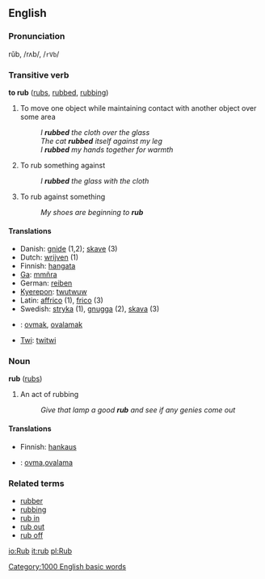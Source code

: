 ==English==
===Pronunciation===
rŭb, /rʌb/, /<tt>rVb</tt>/

=== Transitive verb ===
'''to rub''' ([[rubs]], [[rubbed]], [[rubbing]])

# To move one object while maintaining contact with another object over some area
#: ''I '''rubbed''' the cloth over the glass''
#: ''The cat '''rubbed''' itself against my leg''
#: ''I '''rubbed''' my hands together for warmth''
# To rub something against
#: ''I '''rubbed''' the glass with the cloth''
# To rub against something
#: ''My shoes are beginning to '''rub'''''

====Translations====
*Danish: [[gnide]] (1,2); [[skave]] (3)
*Dutch: [[wrijven]] (1)
*Finnish: [[hangata]]
*[[Ga]]: [[mmñra]]
*German: [[reiben]]
*[[Kyerepon]]: [[twutwuw]]
*Latin: [[affrico]] (1), [[frico]] (3)
*Swedish: [[stryka]] (1), [[gnugga]] (2), [[skava]] (3)
*{{tr}}: [[ovmak]], [[ovalamak]]
*[[Twi]]: [[twitwi]]

=== Noun ===
'''rub''' ([[rubs]])

# An act of rubbing
#: ''Give that lamp a good '''rub''' and see if any genies come out''

====Translations====
*Finnish: [[hankaus]]
*{{tr}}: [[ovma]],[[ovalama]]

=== Related terms ===
*[[rubber]]
*[[rubbing]]
*[[rub in]]
*[[rub out]]
*[[rub off]]

[[Category:1000 English basic words]]

[[io:Rub]]
[[it:rub]]
[[pl:Rub]]